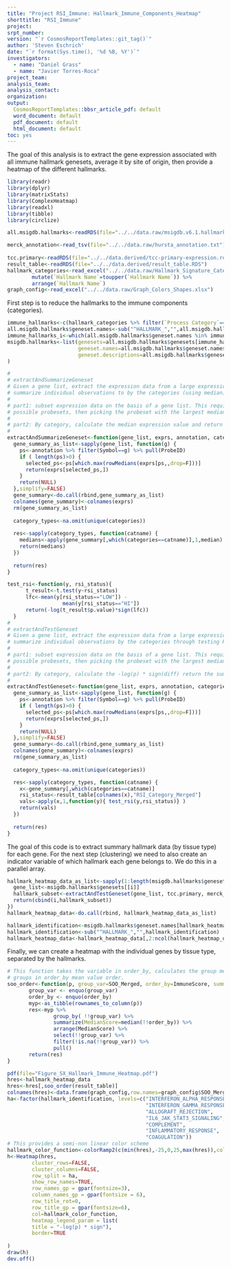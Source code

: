 ```yaml
---
title: "Project RSI_Immune: Hallmark_Immune_Components_Heatmap"
shorttitle: "RSI_Immune"
project: 
srpt_number: 
version: "`r CosmosReportTemplates::git_tag()`"
author: 'Steven Eschrich'
date: "`r format(Sys.time(), '%d %B, %Y')`"
investigators:
  - name: "Daniel Grass"
  - name: "Javier Torres-Roca"
project_team:
analysis_team:
analysis_contact:
organization: 
output:
  CosmosReportTemplates::bbsr_article_pdf: default
  word_document: default
  pdf_document: default
  html_document: default
toc: yes
---
```



The goal of this analysis is to extract the gene expression associated with all immune hallmark genesets, average it by site of origin, then provide a heatmap of the different hallmarks.

```r
library(readr)
library(dplyr)
library(matrixStats)
library(ComplexHeatmap)
library(readxl)
library(tibble)
library(circlize)
```

```r
all.msigdb.hallmarks<-readRDS(file="../../data.raw/msigdb.v6.1.hallmarks.rds")

merck_annotation<-read_tsv(file="../../data.raw/hursta_annotation.txt")
                             
tcc.primary<-readRDS(file="../../data.derived/tcc-primary-expression.rds")
result_table<-readRDS(file="../../data.derived/result_table.RDS")
hallmark_categories<-read_excel("../../data.raw/Hallmark_Signature_Categories.xlsx") %>%
        mutate(`Hallmark Name`=toupper(`Hallmark Name`)) %>%
        arrange(`Hallmark Name`)
graph_config<-read_excel("../../data.raw/Graph_Colors_Shapes.xlsx")
```

First step is to reduce the hallmarks to the immune components (categories).
```r
immune_hallmarks<-c(hallmark_categories %>% filter(`Process Category`=="immune") %>% pull(`Hallmark Name`))
all.msigdb.hallmarks$geneset.names<-sub("^HALLMARK_","",all.msigdb.hallmarks$geneset.names)
immune_hallmarks_i<-which(all.msigdb.hallmarks$geneset.names %in% immune_hallmarks)
msigdb.hallmarks<-list(genesets=all.msigdb.hallmarks$genesets[immune_hallmarks_i],
                       geneset.names=all.msigdb.hallmarks$geneset.names[immune_hallmarks_i],
                       geneset.descriptions=all.msigdb.hallmarks$geneset.descriptions[immune_hallmarks_i]
)
```

```r
#
# extractAndSummarizeGeneset
# Given a gene list, extract the expression data from a large expression matrix. Then
# summarize individual observations to by the categories (using median).
#
# part1: subset expression data on the basis of a gene list. This requires identifying all 
# possible probesets, then picking the probeset with the largest median expression value.
#
# part2: By category, calculate the median expression value and return the summarized result.
#
extractAndSummarizeGeneset<-function(gene_list, exprs, annotation, categories) {
  gene_summary_as_list<-sapply(gene_list, function(g) {
    ps<-annotation %>% filter(Symbol==g) %>% pull(ProbeID)
    if ( length(ps)>0) {
      selected_ps<-ps[which.max(rowMedians(exprs[ps,,drop=F]))]
      return(exprs[selected_ps,])
    }
    return(NULL)
  },simplify=FALSE)
  gene_summary<-do.call(rbind,gene_summary_as_list)
  colnames(gene_summary)<-colnames(exprs)
  rm(gene_summary_as_list)
  
  category_types<-na.omit(unique(categories))
  
  res<-sapply(category_types, function(catname) {
    medians<-apply(gene_summary[,which(categories==catname)],1,median)
    return(medians)
  })
  
  return(res)
}
```


```r

test_rsi<-function(y, rsi_status){
      t_result<-t.test(y~rsi_status)
      lfc<-mean(y[rsi_status=="LOW"]) - 
                  mean(y[rsi_status=="HI"])
      return(-log(t_result$p.value)*sign(lfc))
  }
#
# extractAndTestGeneset
# Given a gene list, extract the expression data from a large expression matrix. Then
# summarize individual observations by the categories through testing RSI high and low.
#
# part1: subset expression data on the basis of a gene list. This requires identifying all 
# possible probesets, then picking the probeset with the largest median expression value.
#
# part2: By category, calculate the -log(p) * sign(diff) return the summarized result.
#
extractAndTestGeneset<-function(gene_list, exprs, annotation, categories) {
  gene_summary_as_list<-sapply(gene_list, function(g) {
    ps<-annotation %>% filter(Symbol==g) %>% pull(ProbeID)
    if ( length(ps)>0) {
      selected_ps<-ps[which.max(rowMedians(exprs[ps,,drop=F]))]
      return(exprs[selected_ps,])
    }
    return(NULL)
  },simplify=FALSE)
  gene_summary<-do.call(rbind,gene_summary_as_list)
  colnames(gene_summary)<-colnames(exprs)
  rm(gene_summary_as_list)
  
  category_types<-na.omit(unique(categories))

  res<-sapply(category_types, function(catname) {
    x<-gene_summary[,which(categories==catname)]
    rsi_status<-result_table[colnames(x),"RSI_Category_Merged"]
    vals<-apply(x,1,function(y){ test_rsi(y,rsi_status)} )
    return(vals)
  })
  
  return(res)
}
```



The goal of this code is to extract summary hallmark data (by tissue type) for each gene. For
the next step (clustering) we need to also create an indicator variable of which hallmark
each gene belongs to. We do this in a parallel array.
```r



hallmark_heatmap_data_as_list<-sapply(1:length(msigdb.hallmarks$geneset.names), function(i) {
  gene_list<-msigdb.hallmarks$genesets[[i]]
  hallmark_subset<-extractAndTestGeneset(gene_list, tcc.primary, merck_annotation, result_table$SOO_Merged)
  return(cbind(i,hallmark_subset))
})
hallmark_heatmap_data<-do.call(rbind, hallmark_heatmap_data_as_list)

hallmark_identification<-msigdb.hallmarks$geneset.names[hallmark_heatmap_data[,1]]
hallmark_identification<-sub("^HALLMARK_","",hallmark_identification)
hallmark_heatmap_data<-hallmark_heatmap_data[,2:ncol(hallmark_heatmap_data)]
```
Finally, we can create a heatmap with the individual genes by tissue type, separated by the
hallmarks.


```r
# This function takes the variable in order_by, calculates the group mean and returns a list of
# groups in order_by mean value order.
soo_order<-function(p, group_var=SOO_Merged, order_by=ImmuneScore, summary=mean) {
       group_var <- enquo(group_var)
       order_by <- enquo(order_by)
       myp<-as_tibble(rownames_to_column(p)) 
       res<-myp %>%
               group_by( !!group_var) %>%
               summarize(MedianScore=median(!!order_by)) %>%
               arrange(MedianScore) %>%
               select(!!group_var) %>%
               filter(!is.na(!!group_var)) %>%
               pull()
       return(res)
}
```

```r
pdf(file="Figure_SX_Hallmark_Immune_Heatmap.pdf")
hres<-hallmark_heatmap_data
hres<-hres[,soo_order(result_table)]
colnames(hres)<-data.frame(graph_config,row.names=graph_config$SOO_Merged)[colnames(hres),"tissue_abbreviations"]
ha<-factor(hallmark_identification, levels=c("INTERFERON_ALPHA_RESPONSE",
                                             "INTERFERON_GAMMA_RESPONSE",
                                             "ALLOGRAFT_REJECTION",
                                             "IL6_JAK_STAT3_SIGNALING",
                                             "COMPLEMENT",
                                             "INFLAMMATORY_RESPONSE",
                                             "COAGULATION"))
# This provides a semi-non linear color scheme
hallmark_color_function<-colorRamp2(c(min(hres),-25,0,25,max(hres)),colors=c("blue","blue3","white","red1","red2"))
h<-Heatmap(hres,
        cluster_rows=FALSE,
        cluster_columns=FALSE,
        row_split = ha,
        show_row_names=TRUE,
        row_names_gp = gpar(fontsize=3),
        column_names_gp = gpar(fontsize = 6),
        row_title_rot=0,
        row_title_gp = gpar(fontsize=6),
        col=hallmark_color_function,
        heatmap_legend_param = list(
        title = "-log(p) * sign"),
        border=TRUE
        
)
draw(h)
dev.off()
```